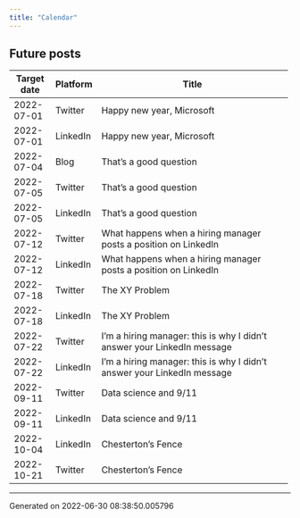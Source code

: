 ```yaml
---
title: "Calendar"
---
```

## Future posts

+---------------+------------+-------------------------------------------------------------------------+
| Target date   | Platform   | Title                                                                   |
+===============+============+=========================================================================+
| 2022-07-01    | Twitter    | Happy new year, Microsoft                                               |
+---------------+------------+-------------------------------------------------------------------------+
| 2022-07-01    | LinkedIn   | Happy new year, Microsoft                                               |
+---------------+------------+-------------------------------------------------------------------------+
| 2022-07-04    | Blog       | That's a good question                                                  |
+---------------+------------+-------------------------------------------------------------------------+
| 2022-07-05    | Twitter    | That's a good question                                                  |
+---------------+------------+-------------------------------------------------------------------------+
| 2022-07-05    | LinkedIn   | That's a good question                                                  |
+---------------+------------+-------------------------------------------------------------------------+
| 2022-07-12    | Twitter    | What happens when a hiring manager posts a position on LinkedIn         |
+---------------+------------+-------------------------------------------------------------------------+
| 2022-07-12    | LinkedIn   | What happens when a hiring manager posts a position on LinkedIn         |
+---------------+------------+-------------------------------------------------------------------------+
| 2022-07-18    | Twitter    | The XY Problem                                                          |
+---------------+------------+-------------------------------------------------------------------------+
| 2022-07-18    | LinkedIn   | The XY Problem                                                          |
+---------------+------------+-------------------------------------------------------------------------+
| 2022-07-22    | Twitter    | I'm a hiring manager: this is why I didn't answer your LinkedIn message |
+---------------+------------+-------------------------------------------------------------------------+
| 2022-07-22    | LinkedIn   | I'm a hiring manager: this is why I didn't answer your LinkedIn message |
+---------------+------------+-------------------------------------------------------------------------+
| 2022-09-11    | Twitter    | Data science and 9/11                                                   |
+---------------+------------+-------------------------------------------------------------------------+
| 2022-09-11    | LinkedIn   | Data science and 9/11                                                   |
+---------------+------------+-------------------------------------------------------------------------+
| 2022-10-04    | LinkedIn   | Chesterton's Fence                                                      |
+---------------+------------+-------------------------------------------------------------------------+
| 2022-10-21    | Twitter    | Chesterton's Fence                                                      |
+---------------+------------+-------------------------------------------------------------------------+
-----------------------------------
Generated on 2022-06-30 08:38:50.005796
